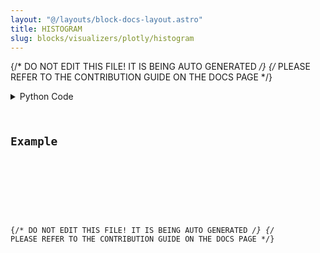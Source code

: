 ```yaml
---
layout: "@/layouts/block-docs-layout.astro"
title: HISTOGRAM
slug: blocks/visualizers/plotly/histogram
---
```


{/* DO NOT EDIT THIS FILE! IT IS BEING AUTO GENERATED */}
{/* PLEASE REFER TO THE CONTRIBUTION GUIDE ON THE DOCS PAGE */}


<PythonDocsDisplay docstring={docstring} />
<details>
<summary>Python Code</summary>



<Code code={pythonCode} lang="py" wrap theme="dracula" />

[Find this Flojoy Block on GitHub](https://github.com/flojoy-ai/blocks/blob/main/blocks/VISUALIZERS/PLOTLY/HISTOGRAM/HISTOGRAM.py)

</details>

## Example


<GetHelpWidget />


<AppDisplay app={app} blockName="HISTOGRAM" client:visible />


<Example />

{/* DO NOT EDIT THIS FILE! IT IS BEING AUTO GENERATED */}
{/* PLEASE REFER TO THE CONTRIBUTION GUIDE ON THE DOCS PAGE */}
